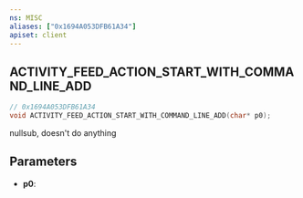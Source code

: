 ```yaml
---
ns: MISC
aliases: ["0x1694A053DFB61A34"]
apiset: client
---
```

## ACTIVITY_FEED_ACTION_START_WITH_COMMAND_LINE_ADD

```c
// 0x1694A053DFB61A34
void ACTIVITY_FEED_ACTION_START_WITH_COMMAND_LINE_ADD(char* p0);
```

nullsub, doesn't do anything

## Parameters
* **p0**: